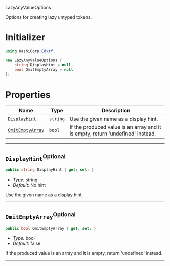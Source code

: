  LazyAnyValueOptions <a name="LazyAnyValueOptions" id="cdktf.LazyAnyValueOptions"></a>

Options for creating lazy untyped tokens.

# Initializer <a name="Initializer" id="cdktf.LazyAnyValueOptions.Initializer"></a>

```csharp
using HashiCorp.Cdktf;

new LazyAnyValueOptions {
    string DisplayHint = null,
    bool OmitEmptyArray = null
};
```

# Properties <a name="Properties" id="Properties"></a>

| **Name** | **Type** | **Description** |
| --- | --- | --- |
| <code><a href="#cdktf.LazyAnyValueOptions.property.displayHint">DisplayHint</a></code> | <code>string</code> | Use the given name as a display hint. |
| <code><a href="#cdktf.LazyAnyValueOptions.property.omitEmptyArray">OmitEmptyArray</a></code> | <code>bool</code> | If the produced value is an array and it is empty, return 'undefined' instead. |

---

## `DisplayHint`<sup>Optional</sup> <a name="DisplayHint" id="cdktf.LazyAnyValueOptions.property.displayHint"></a>

```csharp
public string DisplayHint { get; set; }
```

- *Type:* string
- *Default:* No hint

Use the given name as a display hint.

---

## `OmitEmptyArray`<sup>Optional</sup> <a name="OmitEmptyArray" id="cdktf.LazyAnyValueOptions.property.omitEmptyArray"></a>

```csharp
public bool OmitEmptyArray { get; set; }
```

- *Type:* bool
- *Default:* false

If the produced value is an array and it is empty, return 'undefined' instead.

---
